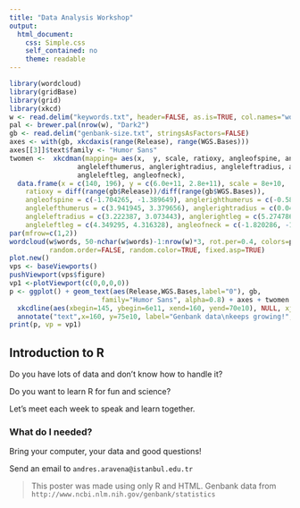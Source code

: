 ```yaml
---
title: "Data Analysis Workshop"
output:
  html_document:
    css: Simple.css
    self_contained: no
    theme: readable
---
```


```r
library(wordcloud)
library(gridBase)
library(grid)
library(xkcd)
w <- read.delim("keywords.txt", header=FALSE, as.is=TRUE, col.names="words")
pal <- brewer.pal(nrow(w), "Dark2")
gb <- read.delim("genbank-size.txt", stringsAsFactors=FALSE)
axes <- with(gb, xkcdaxis(range(Release), range(WGS.Bases)))
axes[[3]]$text$family <- "Humor Sans"
twomen <-  xkcdman(mapping= aes(x,  y, scale, ratioxy, angleofspine, anglerighthumerus,
                 anglelefthumerus, anglerightradius, angleleftradius, anglerightleg,
                 angleleftleg, angleofneck),
  data.frame(x = c(140, 196), y = c(6.0e+11, 2.8e+11), scale = 8e+10,
    ratioxy = diff(range(gb$Release))/diff(range(gb$WGS.Bases)),
    angleofspine = c(-1.704265, -1.389649), anglerighthumerus = c(-0.5807903, -0.2829418),
    anglelefthumerus = c(3.941945, 3.379656), anglerightradius = c(0.0441480, 0.6164104),
    angleleftradius = c(3.222387, 3.073443), anglerightleg = c(5.274786, 5.116607),
    angleleftleg = c(4.349295, 4.316328), angleofneck = c(-1.820286, -1.319579)))
par(mfrow=c(1,2))
wordcloud(w$words, 50-nchar(w$words)-1:nrow(w)*3, rot.per=0.4, colors=pal[-1],
          random.order=FALSE, random.color=TRUE, fixed.asp=TRUE)
plot.new()
vps <- baseViewports()
pushViewport(vps$figure)
vp1 <-plotViewport(c(0,0,0,0))
p <- ggplot() + geom_text(aes(Release,WGS.Bases,label="0"), gb,
                       family="Humor Sans", alpha=0.8) + axes + twomen + 
  xkcdline(aes(xbegin=145, ybegin=6e11, xend=160, yend=70e10), NULL, xjitteramount = 12) +
  annotate("text",x=160, y=75e10, label="Genbank data\nkeeps growing!", family="Humor Sans")
print(p, vp = vp1)
```

## Introduction to R
Do you have lots of data and don't know how to handle it?

Do you want to learn R for fun and science?

Let's meet each week to speak and learn together.

### What do I needed?
Bring your computer, your data and good questions!

Send an email to `andres.aravena@istanbul.edu.tr`

> This poster was made using only R and HTML. Genbank data from `http://www.ncbi.nlm.nih.gov/genbank/statistics`